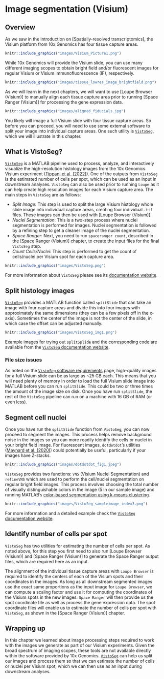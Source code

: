 # Image segmentation (Visium)


## Overview

As we saw in the introduction on [Spatially-resolved transcriptomics], the Visium platform from 10x Genomics has four tissue capture areas. 

```r
knitr::include_graphics("images/Visium_Picture1.png")
```

While 10x Genomics will provide the Visium slide, you can use many different imaging scopes to obtain bright field and/or fluorescent images for regular Visium or Visium immunofluorescence (IF), respectively.

```r
knitr::include_graphics("images/tissue_lowres_image_brightfield.png")
```

As we will learn in the next chapters, we will want to use [Loupe Browser (Visium)] to manually align each tissue capture area prior to running [Space Ranger (Visium)] for processing the gene expression data.

```r
knitr::include_graphics("images/aligned_fiducials.jpg")
```

You likely will image a full Visium slide with four tissue capture areas. So before you can proceed, you will need to use some external software to split your image into individual capture areas. One such utility is [`VistoSeg`](http://research.libd.org/VistoSeg/), which we will illustrate in this chapter.


## What is VistoSeg?

[`VistoSeg`](http://research.libd.org/VistoSeg/) is a MATLAB pipeline used to process, analyze, and interactively visualize the high-resolution histology images from the 10x Genomics Visium experiment ([Tippani et al. (2022)](https://doi.org/10.1101/2021.08.04.452489)). One of the outputs from `VistoSeg` is the estimated number of cells per spot, which can be used as an input in downstream analyses. `VistoSeg` can also be used prior to running `Loupe` as it can help create high resolution images for each Visium capture area. The main steps in `VistoSeg` are as follows:

- *Split Image*: This step is used to split the large Visium histology whole slide image into individual capture areas, creating four individual `.tif` files. These images can then be used with [Loupe Browser (Visium)].
- *Nuclei Segmentation*: This is a two-step process where nuclei segmentation is performed for images. Nuclei segmentation is followed by a refining step to get a cleaner image of the nuclei segmentation.
- *Space Ranger*: Next, you need to run `spaceranger count`, described in the [Space Ranger (Visium)] chapter, to create the input files for the final `VistoSeg` step.
- *Count Cells/Nuclei*: This step is performed to get the count of cells/nuclei per Visium spot for each capture area.

```r
knitr::include_graphics("images/VistoSeg.png")
```

For more information about `VistoSeg` please see its [documentation website](http://research.libd.org/VistoSeg/).


## Split histology images

[`VistoSeg`](http://research.libd.org/VistoSeg/) provides a MATLAB function called `splitSlide` that can take an image with four capture areas and divide this into four images with approximately the same dimensions (they can be a few pixels off in the x-axis). Sometimes the center of the image is not the center of the slide, in which case the offset can be adjusted manually.

```r
knitr::include_graphics("images/VistoSeg_img1.png")
```

Example images for trying out `splitSplide` and the corresponding code are available from the [`VistoSeg` documentation website](http://research.libd.org/VistoSeg/step-1-split-visium-histology-whole-slide-image-into-individual-capture-area-images.html).


### File size issues

As noted on the [`VistoSeg` software requirements](http://research.libd.org/VistoSeg/index.html#software-requirements) page, high-quality images for a full Visium slide can be as large as ~25 GB each. This means that you will need plenty of memory in order to load the full Visium slide image into MATLAB before you can run `splitSlide`. This could be two or three times the amount of the image size on disk. Once you have run `splitSlide`, the rest of the `VistoSeg` pipeline can run on a machine with 16 GB of RAM (or even less).


## Segment cell nuclei

Once you have run the `splitSlide` function from `VistoSeg`, you can now proceed to segment the images. This process helps remove background noise in the images so you can more readily identify the cells or nuclei in your bright field image. For fluorescent images, `dotdotdot`'s utilities ([Maynard et al. (2020)](https://doi.org/10.1093/nar/gkaa312)) could potentially be useful, particularly if your images have Z-stacks. 

```r
knitr::include_graphics("images/dotdotdot_fig1.jpeg")
```

`VistoSeg` provides two functions: `VNS` (Visium Nuclei Segmentation) and `refineVNS` which are used to perform the cell/nuclei segmentation on regular bright field images. This process involves choosing the total number of visually distinguishable colors in the image (5 in our sample image) and running MATLAB's [color-based segmentation using k-means clustering](https://www.mathworks.com/help/images/color-based-segmentation-using-k-means-clustering.html).

```r
knitr::include_graphics("images/VistoSeg_sampleimage_index3.png")
```

For more information and a detailed example check the [`VistoSeg` documentation website](http://research.libd.org/VistoSeg/step-1-split-visium-histology-whole-slide-image-into-individual-capture-area-images.html).


## Identify number of cells per spot

`VistoSeg` has two utilities for estimating the number of cells per spot. As noted above, for this step you first need to also run [Loupe Browser (Visium)] and [Space Ranger (Visium)] to generate the Space Ranger output files, which are required here as an input.

The alignment of the individual tissue capture areas with `Loupe Browser` is required to identify the centers of each of the Visium spots and their coordinates in the images. As long as all downstream segmented images use the exact same proportions as the input image for `Loupe Browser`, we can compute a scaling factor and use it for computing the coordinates of the Visium spots in the new images. `Space Ranger` will then provide us the spot coordinate file as well as process the gene expression data. The spot coordinate files will enable us to estimate the number of cells per spot with `VistoSeg`, as shown in the [Space Ranger (Visium)] chapter.


## Wrapping up

In this chapter we learned about image processing steps required to work with the images we generate as part of our Visium experiments. Given the broad spectrum of imaging scopes, these tools are not available directly within the software provided by 10x Genomics. [`VistoSeg`](http://research.libd.org/VistoSeg/) can help us split our images and process them so that we can estimate the number of cells or nuclei per Visium spot, which we can then use as an input during downstream analyses.

